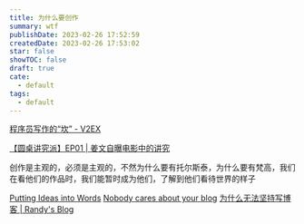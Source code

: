```yaml
---
title: 为什么要创作
summary: wtf
publishDate: 2023-02-26 17:52:59
createdDate: 2023-02-26 17:53:02
star: false
showTOC: false
draft: true
cate:
  - default
tags:
  - default
---
```


[程序员写作的“坎” - V2EX](https://www.v2ex.com/t/918265)

[【圆桌讲究派】EP01 | 姜文自曝电影中的讲究](https://www.youtube.com/watch?v=iIVeMRT1lj0)

创作是主观的，必须是主观的，不然为什么要有托尔斯泰，为什么要有梵高，我们在看他们的作品时，我们能暂时成为他们，了解到他们看待世界的样子

[Putting Ideas into Words](http://paulgraham.com/words.html)
[Nobody cares about your blog](https://www.alexmolas.com/2023/07/15/nobody-cares-about-your-blog.html)
[为什么无法坚持写博客 | Randy's Blog](https://lutaonan.com/blog/reason-why-your-blog-is-not-alive/)
